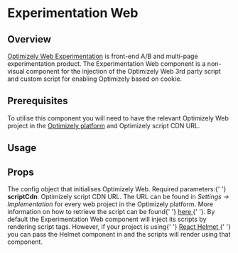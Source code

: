 

# Experimentation Web

## Overview

[Optimizely Web Experimentation](https://docs.developers.optimizely.com/web/docs/introduction) is front-end A/B and multi-page experimentation product.
The Experimentation Web component is a non-visual component for the injection of the Optimizely Web 3rd party script and custom script for enabling Optimizely based on cookie.

## Prerequisites

To utilise this component you will need to have the relevant Optimizely Web project in the
[Optimizely platform](https://app.optimizely.com/)
and Optimizely script CDN URL.

## Usage

<CodeFromFile path="examples/experimentation-web.tsx" />

## Props

<LegacyBlock marginTop="sizing040">
  <Prop name="optimizelyWebConfig" type="object" required>
    The config object that initialises Optimizely Web. Required parameters:{' '}
    <b>scriptCdn</b>.
    <Prop required name="scriptCdn" type="string" required>
      Optimizely script CDN URL.
      The URL can be found in <i>Settings -> Implementation</i> for every web project in the Optimizely platform.
      More information on how to retrieve the script can be found{' '}
      <a href="https://documentation.sourcepoint.com/web-implementation/sourcepoint-set-up-and-configuration-v2">
        here
      </a>{' '}.
    </Prop>
  </Prop>
  <Prop name="reactHelmet" type="React.ComponentType<{script?: Array<any>}>">
    By default the Experimentation Web component will inject its scripts by rendering script
    tags. However, if your project is using{' '}
    <a href="https://www.npmjs.com/package/react-helmet" target="_blank">
      React Helmet
    </a>{' '}
    you can pass the Helmet component in and the scripts will render
    using that component.
  </Prop>
</LegacyBlock>
